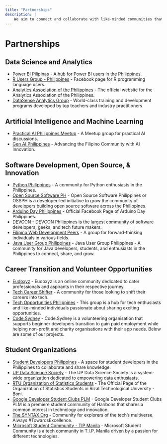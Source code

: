 ---
title: "Partnerships"
description: |
    We aim to connect and collaborate with like-minded communities that align with our values about tech, data, and community building.
---

 
# Partnerships

## Data Science and Analytics

- [Power BI Pilipinas](https://taplink.cc/powerbipilipinas) - A hub for Power BI users in the Philippines.
- [R Users Group - Philippines](https://www.facebook.com/rugph) - Facebook page for R programming language users.
- [Analytics Association of the Philippines](https://aap.ph/) - The official website for the Analytics Association of the Philippines.
- [DataSense Analytics Group](https://www.facebook.com/groups/dataanalyticsph) - World-class training and development programs developed by top teachers and industry practitioners.

## Artificial Intelligence and Machine Learning

- [Practical AI Philippines Meetup](https://www.meetup.com/practical-ai-philippines/) - A Meetup group for practical AI discussions.
- [Gen AI Philippines](https://www.facebook.com/profile.php?id=61557661591929) - Advancing the Filipino Community with AI Innovation.

## Software Development, Open Source, & Innovation

- [Python Philippines](https://www.facebook.com/groups/570524223003384) - A community for Python enthusiasts in the Philippines.
- [Open Source Software PH](https://www.facebook.com/ossph.org) - Open Source Software Philippines or OSSPH is a developer-led initiative to grow the community of developers building open source software across the Philippines.
- [Arduino Day Philippines](https://www.facebook.com/arduinodayph) - Official Facebook Page of Arduino Day Philippines.
- [DEVCON](https://devcon.ph) - DEVCON Philippines is the largest community of software developers, geeks, and tech future makers.
- [Filipino Web Development Peers](https://www.facebook.com/groups/fwdpeers) - A group for forward-thinking individuals in various fields.
- [Java User Group Philippines](https://linktr.ee/jugph) - Java User Group Philippines - A community for Java developers, students, and enthusiasts in the Philippines to connect, share, and grow.

## Career Transition and Volunteer Opportunities

- [Eudoxyz](https://discord.gg/XX7stU5u) - Eudoxyz is an online community dedicated to cater professionals and aspirants in their respective journey.
- [Tech Career Shifter](https://www.facebook.com/groups/techcareershifter) - A community for those looking to shift their careers into tech.
- [Tech Opportunities Philippines](https://www.facebook.com/groups/techopportunitiesphilippines) - This group is a hub for tech enthusiasts and like-minded individuals passionate about sharing exciting opportunities.
- [Code.Sydney](https://www.code.sydney/) - Code.Sydney is a volunteering organisation that supports beginner developers transition to gain paid employment while helping non-profit and charity organisations with their app needs. Below are some of our projects.

## Student Organizations

- [Student Developers Philippines](https://www.facebook.com/groups/studevph/) - A space for student developers in the Philippines to collaborate and share knowledge.
- [UP Data Science Society](https://www.facebook.com/updatasciencesociety/) - The UP Data Science Society is a system-wide organization dedicated to empowering data enthusiasts.
- [RTU Organization of Statistics Students](https://www.facebook.com/rtu.oss) - The Official Page of the Organization of Statistics Students in Rizal Technological University - Boni.
- [Google Developer Student Clubs PLM](https://www.facebook.com/gdsc.haribon) - Google Developer Student Clubs PLM is a premiere student community of Haribons that shares a common interest in technology and innovation.
- [The SYNTAX Org](https://www.facebook.com/syntax.stimalolos) - Community for explorers of the tech’s multiverse. Always #TowardsExcellence.
- [Microsoft Student Community - TIP Manila](https://www.facebook.com/msctipmofficial) - Microsoft Student Community is a tech community in T.I.P. Manila driven by a passion for different technologies.
